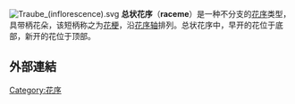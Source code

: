 [[Image:Traube_(inflorescence).svg|thumb]]
'''总状花序'''（'''raceme'''）是一种不分支的[[花序|花序]]类型，具带柄花朵，该短柄称之为[[花梗|花梗]]，沿[[花序轴|花序轴]]排列。总状花序中，早开的花位于底部，新开的花位于顶部。

==外部連結==
{{花序的種類}}

{{植物小作品}}

[[Category:花序|Category:花序]]